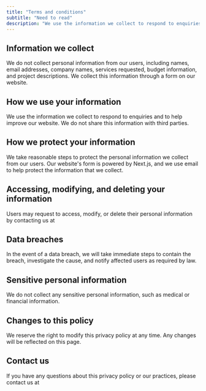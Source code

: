 ```yaml
---
title: "Terms and conditions"
subtitle: "Need to read"
description: "We use the information we collect to respond to enquiries."
---
```


## Information we collect

We do not collect personal information from our users, including names, email addresses, company names, services requested, budget information, and project descriptions. We collect this information through a form on our website.


## How we use your information

We use the information we collect to respond to enquiries and to help improve our website. We do not share this information with third parties.


## How we protect your information

We take reasonable steps to protect the personal information we collect from our users. Our website's form is powered by Next.js, and we use email to help protect the information that we collect.


## Accessing, modifying, and deleting your information

Users may request to access, modify, or delete their personal information by contacting us at


## Data breaches

In the event of a data breach, we will take immediate steps to contain the breach, investigate the cause, and notify affected users as required by law.


## Sensitive personal information

We do not collect any sensitive personal information, such as medical or financial information.


## Changes to this policy

We reserve the right to modify this privacy policy at any time. Any changes will be reflected on this page.


## Contact us

If you have any questions about this privacy policy or our practices, please contact us at